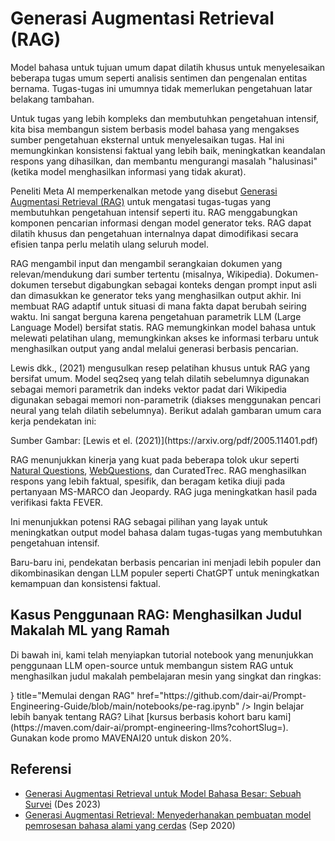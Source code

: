 
# Generasi Augmentasi Retrieval (RAG)


Model bahasa untuk tujuan umum dapat dilatih khusus untuk menyelesaikan beberapa tugas umum seperti analisis sentimen dan pengenalan entitas bernama. Tugas-tugas ini umumnya tidak memerlukan pengetahuan latar belakang tambahan.

Untuk tugas yang lebih kompleks dan membutuhkan pengetahuan intensif, kita bisa membangun sistem berbasis model bahasa yang mengakses sumber pengetahuan eksternal untuk menyelesaikan tugas. Hal ini memungkinkan konsistensi faktual yang lebih baik, meningkatkan keandalan respons yang dihasilkan, dan membantu mengurangi masalah "halusinasi" (ketika model menghasilkan informasi yang tidak akurat).

Peneliti Meta AI memperkenalkan metode yang disebut [Generasi Augmentasi Retrieval (RAG)](https://ai.facebook.com/blog/retrieval-augmented-generation-streamlining-the-creation-of-intelligent-natural-language-processing-models/) untuk mengatasi tugas-tugas yang membutuhkan pengetahuan intensif seperti itu. RAG menggabungkan komponen pencarian informasi dengan model generator teks. RAG dapat dilatih khusus dan pengetahuan internalnya dapat dimodifikasi secara efisien tanpa perlu melatih ulang seluruh model.

RAG mengambil input dan mengambil serangkaian dokumen yang relevan/mendukung dari sumber tertentu (misalnya, Wikipedia). Dokumen-dokumen tersebut digabungkan sebagai konteks dengan prompt input asli dan dimasukkan ke generator teks yang menghasilkan output akhir. Ini membuat RAG adaptif untuk situasi di mana fakta dapat berubah seiring waktu. Ini sangat berguna karena pengetahuan parametrik LLM (Large Language Model) bersifat statis. RAG memungkinkan model bahasa untuk melewati pelatihan ulang, memungkinkan akses ke informasi terbaru untuk menghasilkan output yang andal melalui generasi berbasis pencarian.

Lewis dkk., (2021) mengusulkan resep pelatihan khusus untuk RAG yang bersifat umum. Model seq2seq yang telah dilatih sebelumnya digunakan sebagai memori parametrik dan indeks vektor padat dari Wikipedia digunakan sebagai memori non-parametrik (diakses menggunakan pencari neural yang telah dilatih sebelumnya). Berikut adalah gambaran umum cara kerja pendekatan ini:

<Screenshot src={RAG} alt="RAG" />
Sumber Gambar: [Lewis et el. (2021)](https://arxiv.org/pdf/2005.11401.pdf) 

RAG menunjukkan kinerja yang kuat pada beberapa tolok ukur seperti [Natural Questions](https://ai.google.com/research/NaturalQuestions), [WebQuestions](https://paperswithcode.com/dataset/webquestions), dan CuratedTrec. RAG menghasilkan respons yang lebih faktual, spesifik, dan beragam ketika diuji pada pertanyaan MS-MARCO dan Jeopardy. RAG juga meningkatkan hasil pada verifikasi fakta FEVER.

Ini menunjukkan potensi RAG sebagai pilihan yang layak untuk meningkatkan output model bahasa dalam tugas-tugas yang membutuhkan pengetahuan intensif.

Baru-baru ini, pendekatan berbasis pencarian ini menjadi lebih populer dan dikombinasikan dengan LLM populer seperti ChatGPT untuk meningkatkan kemampuan dan konsistensi faktual.

## Kasus Penggunaan RAG: Menghasilkan Judul Makalah ML yang Ramah

Di bawah ini, kami telah menyiapkan tutorial notebook yang menunjukkan penggunaan LLM open-source untuk membangun sistem RAG untuk menghasilkan judul makalah pembelajaran mesin yang singkat dan ringkas:

<Cards>
    <Card
    icon={<CodeIcon />}
    title="Memulai dengan RAG"
    href="https://github.com/dair-ai/Prompt-Engineering-Guide/blob/main/notebooks/pe-rag.ipynb"
    />
</Cards>

<Callout type= "info" emoji="🎓">
  Ingin belajar lebih banyak tentang RAG? Lihat [kursus berbasis kohort baru kami](https://maven.com/dair-ai/prompt-engineering-llms?cohortSlug=). Gunakan kode promo MAVENAI20 untuk diskon 20%.
</Callout>

## Referensi

- [Generasi Augmentasi Retrieval untuk Model Bahasa Besar: Sebuah Survei](https://arxiv.org/abs/2312.10997) (Des 2023)
- [Generasi Augmentasi Retrieval: Menyederhanakan pembuatan model pemrosesan bahasa alami yang cerdas](https://ai.meta.com/blog/retrieval-augmented-generation-streamlining-the-creation-of-intelligent-natural-language-processing-models/) (Sep 2020)

